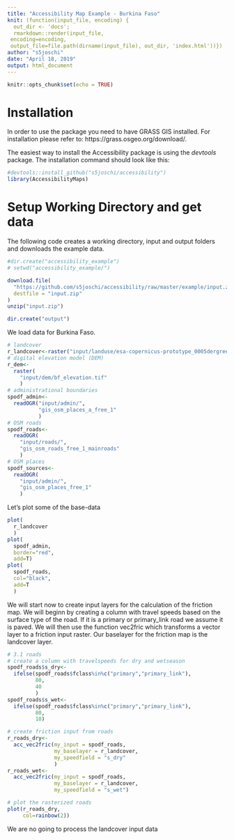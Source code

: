 ```yaml
---
title: "Accessibility Map Example - Burkina Faso"
knit: (function(input_file, encoding) {
  out_dir <- 'docs';
  rmarkdown::render(input_file,
 encoding=encoding,
 output_file=file.path(dirname(input_file), out_dir, 'index.html'))})
author: "s5joschi"
date: "April 18, 2019"
output: html_document
---
```


```r
knitr::opts_chunk$set(echo = TRUE)
```

# Installation
In order to use the package you need to have GRASS GIS installed. For installation please refer to: https://grass.osgeo.org/download/. 

The easiest way to install the Accessibility package is using the *devtools* package.  The installation command should look like this: 
```r
#devtools::install_github("s5joschi/accessibility")
library(AccessibilityMaps)
```

# Setup Working Directory and get data
The following code creates a working directory, input and output folders and downloads the example data. 
```r
#dir.create("accessibility_example")
# setwd("accessibility_example/")

download.file(
  "https://github.com/s5joschi/accessibility/raw/master/example/input.zip",
  destfile = "input.zip"
)
unzip("input.zip")

dir.create("output")

```

We load data for Burkina Faso. 
```r
# landcover 
r_landcover<-raster("input/landuse/esa-copernicus-prototype_0005dergrees.tif")
# digital elevation model (DEM)
r_dem<-
  raster(
    "input/dem/bf_elevation.tif"
    )
# administrational boundaries
spodf_admin<-
  readOGR("input/admin/",
          "gis_osm_places_a_free_1"
          )
# OSM roads
spodf_roads<-
  readOGR(
    "input/roads/",
    "gis_osm_roads_free_1_mainroads"
    )
# OSM places
spodf_sources<-
  readOGR(
    "input/admin/",
    "gis_osm_places_free_1"
    )
```
Let's plot some of the base-data
```r
plot(
  r_landcover
  )
plot(
  spodf_admin,
  border="red",
  add=T)
plot(
  spodf_roads,
  col="black",
  add=T
  )
```

We will start now to create input layers for the calculation of the friction map. We will beginn by creating a column with travel speeds based on the surface type of the road. If it is a primary or primary_link road we assume it is paved. We will then use the function vec2fric which transforms a vector layer to a friction input raster. Our baselayer for the friction map is the landcover layer. 
```r
# 3.1 roads
# create a column with travelspeeds for dry and wetseason
spodf_roads$s_dry<-
  ifelse(spodf_roads$fclass%in%c("primary","primary_link"),
         80,
         40
         )
spodf_roads$s_wet<-
  ifelse(spodf_roads$fclass%in%c("primary","primary_link"),
         80,
         10)

# create friction input from roads
r_roads_dry<-
  acc_vec2fric(my_input = spodf_roads,
               my_baselayer = r_landcover,
               my_speedfield = "s_dry"
               )
r_roads_wet<-
  acc_vec2fric(my_input = spodf_roads,
               my_baselayer = r_landcover,
               my_speedfield = "s_wet")

# plot the rasterized roads
plot(r_roads_dry,
     col=rainbow(2))
```
We are no going to process the landcover input data 

